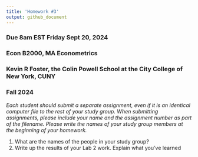 ---
title: 'Homework #3'
output: github_document
---
### Due 8am EST Friday Sept 20, 2024
### Econ B2000, MA Econometrics
### Kevin R Foster, the Colin Powell School at the City College of New York, CUNY
### Fall 2024

*Each student should submit a separate assignment, even if it is an identical computer file to the rest of your study group. When submitting assignments, please include your name and the assignment number as part of the filename. Please write the names of your study group members at the beginning of your homework.*


1. What are the names of the people in your study group?
2. Write up the results of your Lab 2 work. Explain what you've learned
